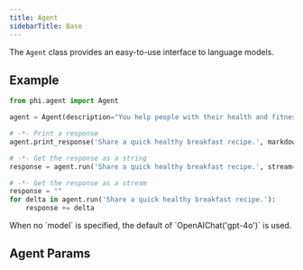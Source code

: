 ```yaml
---
title: Agent
sidebarTitle: Base
---
```


The `Agent` class provides an easy-to-use interface to language models.

## Example

```python agent.py
from phi.agent import Agent

agent = Agent(description="You help people with their health and fitness goals.")

# -*- Print a response
agent.print_response('Share a quick healthy breakfast recipe.', markdown=True)

# -*- Get the response as a string
response = agent.run('Share a quick healthy breakfast recipe.', stream=False)

# -*- Get the response as a stream
response = ""
for delta in agent.run('Share a quick healthy breakfast recipe.'):
    response += delta
```
<Note>
  When no `model` is specified, the default of `OpenAIChat('gpt-4o')` is used.
</Note>

## Agent Params

<Snippet file="agent-reference.mdx" />
